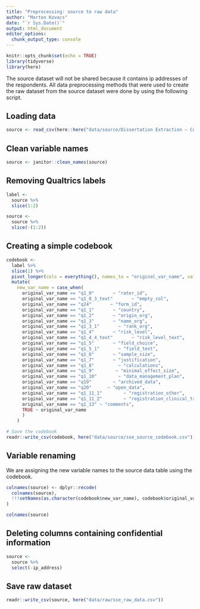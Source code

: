 ```yaml
---
title: "Preprocessing: source to raw data"
author: "Marton Kovacs"
date: "`r Sys.Date()`"
output: html_document
editor_options: 
  chunk_output_type: console
---
```


```r
knitr::opts_chunk$set(echo = TRUE)
library(tidyverse)
library(here)
```

The source dataset will not be shared because it contains ip addresses of the respondents. All data preprocessing methods that were used to create the raw dataset from the source dataset were done by using the following script.

## Loading data

```r
source <- read_csv(here::here("data/source/Dissertation Extraction – Copy_December 8, 2022_20.38.csv"))
```

## Clean variable names

```r
source <- janitor::clean_names(source)
```

## Removing Qualtrics labels

```r
label <-
  source %>% 
  slice(1:2)

source <-
  source %>% 
  slice(-(1:2))
```

## Creating a simple codebook

```r
codebook <-
  label %>% 
  slice(1) %>% 
  pivot_longer(cols = everything(), names_to = "original_var_name", values_to = "description") %>% 
  mutate(
    new_var_name = case_when(
      original_var_name == "q1_0"       ~ "rater_id",
      original_var_name == "q1_0_3_text"       ~ "empty_col",
      original_var_name == "q24"       ~ "form_id",
      original_var_name == "q1_1"       ~ "country",
      original_var_name == "q1_2"       ~ "origin_org",
      original_var_name == "q1_3"       ~ "name_org",
      original_var_name == "q1_3_1"       ~ "rank_org",
      original_var_name == "q1_4"       ~ "risk_level",
      original_var_name == "q1_4_4_text"       ~ "risk_level_text",
      original_var_name == "q1_5"       ~ "field_choice",
      original_var_name == "q1_5_1"       ~ "field_text",
      original_var_name == "q1_6"       ~ "sample_size",
      original_var_name == "q1_7"       ~ "justification",
      original_var_name == "q1_8"         ~ "calculations",
      original_var_name == "q1_9"        ~ "minimal_effect_size",
      original_var_name == "q1_10"        ~ "data_management_plan",
      original_var_name == "q19"        ~ "archived_data",
      original_var_name == "q20"      ~ "open_data",
      original_var_name == "q1_11_1"        ~ "registration_other",
      original_var_name == "q1_11_2"        ~ "registration_clinical_trials",
      original_var_name == "q1_13" ~ "comments",
      TRUE ~ original_var_name
      )
    )

# Save the codebook
readr::write_csv(codebook, here("data/source/sse_source_codebook.csv"))
```

## Variable renaming

We are assigning the new variable names to the source data table using the codebook.

```r
colnames(source) <- dplyr::recode(
  colnames(source), 
  !!!setNames(as.character(codebook$new_var_name), codebook$original_var_name)
)

colnames(source)
```

## Deleting columns containing confidential information

```r
source <- 
  source %>% 
  select(-ip_address)
```

## Save raw dataset

```r
readr::write_csv(source, here("data/raw/sse_raw_data.csv"))
```
